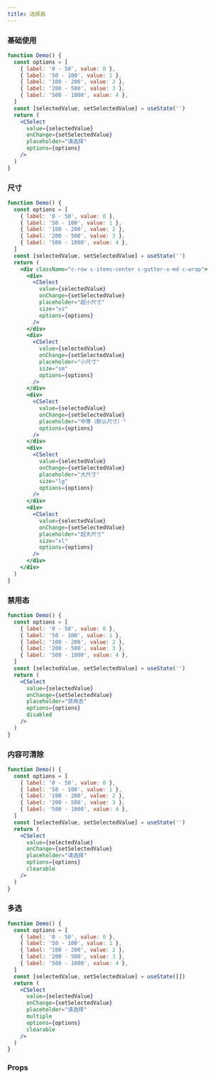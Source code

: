 ```yaml
---
title: 选择器
---
```


### 基础使用

```jsx live
function Demo() {
  const options = [
    { label: '0 - 50', value: 0 },
    { label: '50 - 100', value: 1 },
    { label: '100 - 200', value: 2 },
    { label: '200 - 500', value: 3 },
    { label: '500 - 1000', value: 4 },
  ]
  const [selectedValue, setSelectedValue] = useState('')
  return (
    <CSelect
      value={selectedValue}
      onChange={setSelectedValue}
      placeholder="请选择"
      options={options}
    />
  )
}
```

### 尺寸

```jsx live
function Demo() {
  const options = [
    { label: '0 - 50', value: 0 },
    { label: '50 - 100', value: 1 },
    { label: '100 - 200', value: 2 },
    { label: '200 - 500', value: 3 },
    { label: '500 - 1000', value: 4 },
  ]
  const [selectedValue, setSelectedValue] = useState('')
  return (
    <div className="c-row c-items-center c-gutter-x-md c-wrap">
      <div>
        <CSelect
          value={selectedValue}
          onChange={setSelectedValue}
          placeholder="超小尺寸"
          size="xs"
          options={options}
        />
      </div>
      <div>
        <CSelect
          value={selectedValue}
          onChange={setSelectedValue}
          placeholder="小尺寸"
          size="sm"
          options={options}
        />
      </div>
      <div>
        <CSelect
          value={selectedValue}
          onChange={setSelectedValue}
          placeholder="中等（默认尺寸）"
          options={options}
        />
      </div>
      <div>
        <CSelect
          value={selectedValue}
          onChange={setSelectedValue}
          placeholder="大尺寸"
          size="lg"
          options={options}
        />
      </div>
      <div>
        <CSelect
          value={selectedValue}
          onChange={setSelectedValue}
          placeholder="超大尺寸"
          size="xl"
          options={options}
        />
      </div>
    </div>
  )
}
```

### 禁用态

```jsx live
function Demo() {
  const options = [
    { label: '0 - 50', value: 0 },
    { label: '50 - 100', value: 1 },
    { label: '100 - 200', value: 2 },
    { label: '200 - 500', value: 3 },
    { label: '500 - 1000', value: 4 },
  ]
  const [selectedValue, setSelectedValue] = useState('')
  return (
    <CSelect
      value={selectedValue}
      onChange={setSelectedValue}
      placeholder="禁用态"
      options={options}
      disabled
    />
  )
}
```

### 内容可清除

```jsx live
function Demo() {
  const options = [
    { label: '0 - 50', value: 0 },
    { label: '50 - 100', value: 1 },
    { label: '100 - 200', value: 2 },
    { label: '200 - 500', value: 3 },
    { label: '500 - 1000', value: 4 },
  ]
  const [selectedValue, setSelectedValue] = useState('')
  return (
    <CSelect
      value={selectedValue}
      onChange={setSelectedValue}
      placeholder="请选择"
      options={options}
      clearable
    />
  )
}
```

### 多选

```jsx live
function Demo() {
  const options = [
    { label: '0 - 50', value: 0 },
    { label: '50 - 100', value: 1 },
    { label: '100 - 200', value: 2 },
    { label: '200 - 500', value: 3 },
    { label: '500 - 1000', value: 4 },
  ]
  const [selectedValue, setSelectedValue] = useState([])
  return (
    <CSelect
      value={selectedValue}
      onChange={setSelectedValue}
      placeholder="请选择"
      multiple
      options={options}
      clearable
    />
  )
}
```

### Props

<PropTable name="CSelect" typeWidth="320px" />
